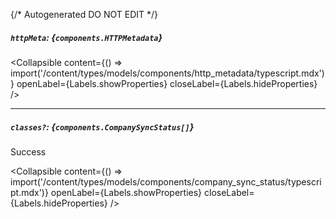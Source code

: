 {/* Autogenerated DO NOT EDIT  */}

##### `httpMeta`: *{`components.HTTPMetadata`}*

<Collapsible content={() => import('/content/types/models/components/http_metadata/typescript.mdx')} openLabel={Labels.showProperties} closeLabel={Labels.hideProperties} />


---
##### `classes?`: *{`components.CompanySyncStatus[]`}*
Success

<Collapsible content={() => import('/content/types/models/components/company_sync_status/typescript.mdx')} openLabel={Labels.showProperties} closeLabel={Labels.hideProperties} />



